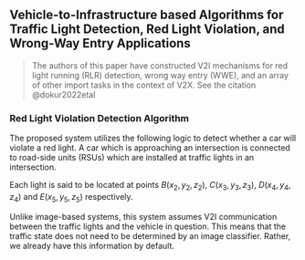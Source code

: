 ## Vehicle-to-Infrastructure based Algorithms for Traffic Light Detection, Red Light Violation, and Wrong-Way Entry Applications

> The authors of this paper have constructed V2I mechanisms for 
red light running (RLR) detection, wrong way entry (WWE), and 
an array of other import tasks in the context of V2X. See the 
citation @dokur2022etal 

### Red Light Violation Detection Algorithm

The proposed system utilizes the following logic to detect whether 
a car will violate a red light. A car which is approaching 
an intersection is connected to road-side units (RSUs) which 
are installed at traffic lights in an intersection. 

Each light is said to be located at points $B(x_{2}, y_{2}, z_{2})$, 
$C(x_{3}, y_{3}, z_{3})$, $D(x_{4}, y_{4}, z_{4})$ and 
$E(x_{5}, y_{5}, z_{5})$ respectively. 

Unlike image-based systems, this system assumes V2I communication
between the traffic lights and the vehicle in question. 
This means that the traffic state does not need to be determined by 
an image classifier. Rather, we already have this information by 
default. 